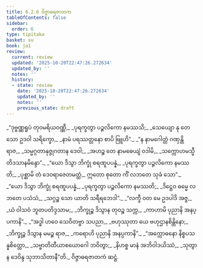 ```yaml
---
title: 6.2.6 ဝိဇ္ဇာဓရဇာတက
tableOfContents: false
sidebar:
  order: 6
type: tipitaka
basket: su
book: ja1
review:
  current: review
  updated: '2025-10-20T22:47:26.272634'
  updated_by: ''
  notes: ''
  history:
  - state: review
    date: '2025-10-20T22:47:26.272634'
    updated_by: ''
    notes: ''
    previous_state: draft
---
```



<DynamicBreadcrumb />


<ReviewStatus review={frontmatter.review} showDetails={true} />

<HypothesisAnnotation frontmatter={frontmatter} />

<Division number="109" book="ja1" e="ch" v="22" p="150">

<Paragraph number="1443" type="verses" book="ja1">
_“ဒုဗ္ဗဏ္ဏရူပံ တုဝမရိယဝဏ္ဏီ,_  
_ပုရက္ခတွာ ပဉ္ဇလိကော နမဿသိ;_  
_သေယျော နု တေ သော ဥဒဝါ သရိက္ခော,_  
_နာမံ ပရဿတ္တနော စာပိ ဗြူဟိ”._  

</Paragraph>

</Division>
<Division number="110" book="ja1" e="ch" v="22" p="151">

<Paragraph number="1444" type="verses" book="ja1">
_“န နာမဂေါတ္တံ ဂဏှန္တိ ရာဇ,_  
_သမ္မဂ္ဂတာနုဇ္ဇုဂတာန ဒေဝါ;_  
_အဟဉ္စ တေ နာမဓေယျံ ဝဒါမိ,_  
_သက္ကောဟမသ္မီ တိဒသာနမိန္ဒော”._  

</Paragraph>

</Division>
<Division number="111" book="ja1" e="ch" v="22" p="151">

<Paragraph number="1445" type="verses" book="ja1">
_“ယော ဒိသွာ ဘိက္ခုံ စရဏူပပန္နံ,_  
_ပုရက္ခတွာ ပဉ္ဇလိကော နမဿတိ;_  
_ပုစ္ဆာမိ တံ ဒေဝရာဇေတမတ္ထံ,_  
ဣတော စုတော ကိံ လဘတေ သုခံ သော”._  

</Paragraph>

</Division>
<Division number="112" book="ja1" e="ch" v="22" p="151">

<Paragraph number="1446" type="verses" book="ja1">
_“ယော ဒိသွာ ဘိက္ခုံ စရဏူပပန္နံ,_  
_ပုရက္ခတွာ ပဉ္ဇလိကော နမဿတိ;_  
_ဒိဋ္ဌေဝ ဓမ္မေ လဘတေ ပသံသံ,_  
_သဂ္ဂဉ္စ သော ယာတိ သရီရဘေဒါ”._  

</Paragraph>

</Division>
<Division number="113" book="ja1" e="ch" v="22" p="151">

<Paragraph number="1447" type="verses" book="ja1">
_“လက္ခီ ဝတ မေ ဥဒပါဒိ အဇ္ဇ,_  
_ယံ ဝါသဝံ ဘူတပတိဒ္ဒသာမ;_  
_ဘိက္ခုဉ္စ ဒိသွာန တုဝဉ္စ သက္က,_  
_ကာဟာမိ ပုညာနိ အနပ္ပကာနိ”._  

</Paragraph>

</Division>
<Division number="114" book="ja1" e="ch" v="22" p="151">

<Paragraph number="1448" type="verses" book="ja1">
_“အဒ္ဓါ ဟဝေ သေဝိတဗ္ဗာ သပညာ,_  
_ဗဟုဿုတာ ယေ ဗဟုဌာနစိန္တိနော;_  
_ဘိက္ခုဉ္စ ဒိသွာန မမဉ္စ ရာဇ,_  
_ကရောဟိ ပုညာနိ အနပ္ပကာနိ”._  

</Paragraph>

</Division>
<Division number="115" book="ja1" e="ch" v="22" p="151">

<Paragraph number="1449" type="verses" book="ja1">
_“အက္ကောဓနော နိစ္စပသန္နစိတ္တော,_  
_သဗ္ဗာတိထီယာစယောဂေါ ဘဝိတွာ;_  
_နိဟစ္စ မာနံ အဘိဝါဒယိဿံ,_  
_သုတွာန ဒေဝိန္ဒ သုဘာသိတာနီ”တိ._  


</Paragraph>
</Division>

<Paragraph number="1450" type="center" book="ja1">
ဝိဇ္ဇာဓရဇာတကံ ဆဋ္ဌံ.
</Paragraph>